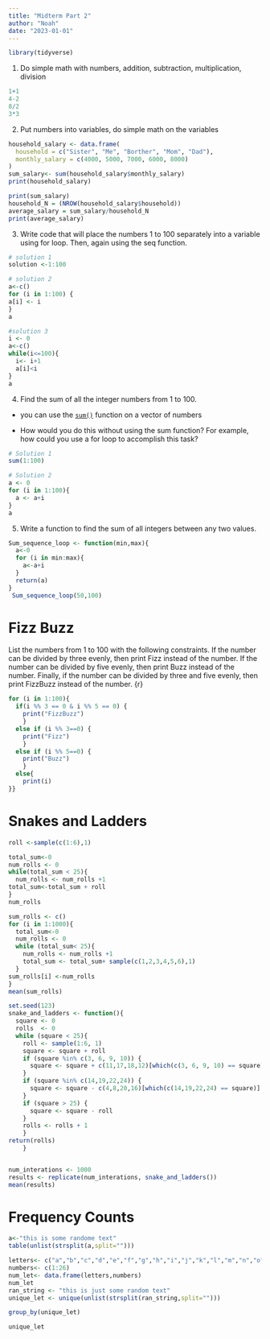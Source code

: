 ```yaml
---
title: "Midterm Part 2"
author: "Noah"
date: "2023-01-01"
---
```

```r
library(tidyverse)
```


1.  Do simple math with numbers, addition, subtraction, multiplication, division

```r
1+1 
4-2
8/2
3*3
```

2.  Put numbers into variables, do simple math on the variables

```r
household_salary <- data.frame(
  household = c("Sister", "Me", "Borther", "Mom", "Dad"),
  monthly_salary = c(4000, 5000, 7000, 6000, 8000)
)
sum_salary<- sum(household_salary$monthly_salary)
print(household_salary)
```

```r
print(sum_salary)
household_N = (NROW(household_salary$household))
average_salary = sum_salary/household_N
print(average_salary)
```

3.  Write code that will place the numbers 1 to 100 separately into a variable using for loop. Then, again using the seq function.

```r
# solution 1
solution <-1:100

# solution 2
a<-c()
for (i in 1:100) {
a[i] <- i 
}
a

#solution 3
i <- 0
a<-c()
while(i<=100){
  i<- i+1
  a[i]<i
}
a
```

4.  Find the sum of all the integer numbers from 1 to 100.

-   you can use the [`sum()`](https://rdrr.io/r/base/sum.html) function on a vector of numbers

-   How would you do this without using the sum function? For example, how could you use a for loop to accomplish this task?

```r
# Solution 1
sum(1:100)

# Solution 2
a <- 0
for (i in 1:100){
  a <- a+i
}
a
```

5.  Write a function to find the sum of all integers between any two values.

```r
Sum_sequence_loop <- function(min,max){
  a<-0
  for (i in min:max){
    a<-a+i
  }
  return(a)
}
 Sum_sequence_loop(50,100)
```

# Fizz Buzz

List the numbers from 1 to 100 with the following constraints. If the number can be divided by three evenly, then print Fizz instead of the number. If the number can be divided by five evenly, then print Buzz instead of the number. Finally, if the number can be divided by three and five evenly, then print FizzBuzz instead of the number. {r}

```r
for (i in 1:100){
  if(i %% 3 == 0 & i %% 5 == 0) {
    print("FizzBuzz")
    } 
  else if (i %% 3==0) {
    print("Fizz")
    } 
  else if (i %% 5==0) {
    print("Buzz")
    } 
  else{
    print(i)
}}
```
# Snakes and Ladders
```r
roll <-sample(c(1:6),1)

total_sum<-0
num_rolls <- 0
while(total_sum < 25){
  num_rolls <- num_rolls +1
total_sum<-total_sum + roll
}
num_rolls
```

```r
sum_rolls <- c()
for (i in 1:1000){
  total_sum<-0
  num_rolls <- 0
  while (total_sum< 25){
    num_rolls <- num_rolls +1
    total_sum <- total_sum+ sample(c(1,2,3,4,5,6),1)
  }
sum_rolls[i] <-num_rolls
}
mean(sum_rolls)
```

```r
set.seed(123)
snake_and_ladders <- function(){
  square <- 0
  rolls  <- 0
  while (square < 25){
    roll <- sample(1:6, 1)
    square <- square + roll
    if (square %in% c(3, 6, 9, 10)) {
      square <- square + c(11,17,18,12)[which(c(3, 6, 9, 10) == square)]
    }
    if (square %in% c(14,19,22,24)) {
      square <- square - c(4,8,20,16)[which(c(14,19,22,24) == square)]
    }
    if (square > 25) {
      square <- square - roll
    }
    rolls <- rolls + 1
    }
return(rolls)
    }


num_interations <- 1000
results <- replicate(num_interations, snake_and_ladders())
mean(results)

```
# Frequency Counts
```r
a<-"this is some randome text"
table(unlist(strsplit(a,split="")))

```

```r
letters<- c("a","b","c","d","e","f","g","h","i","j","k","l","m","n","o","p","q","r","s","t","u","v","w","x","y","z")
numbers<- c(1:26)
num_let<- data.frame(letters,numbers)
num_let
ran_string <- "this is just some random text"
unique_let <- unique(unlist(strsplit(ran_string,split="")))

group_by(unique_let)       
```
```r
unique_let
```




